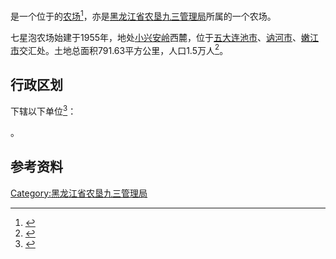 {{Distinguish|七星农场}}
{{中国乡级行政区|23/11/21/506/000
|行政区全称           = {{PAGENAMEBASE}}
|上级行政区           = [[黑龙江省农垦九三管理局|黑龙江省农垦九三管理局]]
}}

'''{{PAGENAMEBASE}}'''是一个位于{{PRC admin/fullname|23/11/21/506/000|3}}的[[农场|农场]]<ref>{{PRC admin/ref sgc|{{PRC admin/parent|23/11/21/506/000}}}}</ref>，亦是[[黑龙江省农垦九三管理局|黑龙江省农垦九三管理局]]所属的一个农场。

七星泡农场始建于1955年，地处[[小兴安岭|小兴安岭]]西麓，位于[[五大连池市|五大连池市]]、[[讷河市|讷河市]]、[[嫩江市|嫩江市]]交汇处。土地总面积791.63平方公里，人口1.5万人<ref>{{cite web |title=七星泡农场 |url=http://zw.chinabdh.com/qxpfarm/index.jhtml |website=黑龙江省农垦总局 }}{{Dead link}}</ref>。

== 行政区划 ==
{{PAGENAMEBASE}}下辖以下单位<ref>{{PRC admin/ref sgc|23/11/21/506/000}}</ref>：

{{PRC admin/children|23/11/21/506/000}}。

== 参考资料 ==
{{reflist}}

{{黑龙江行政区划小作品}}
{{PRC admin/navcat|23/11/21/506/000}}
{{黑龙江省农垦总局}}

[[Category:黑龙江省农垦九三管理局|Category:黑龙江省农垦九三管理局]]